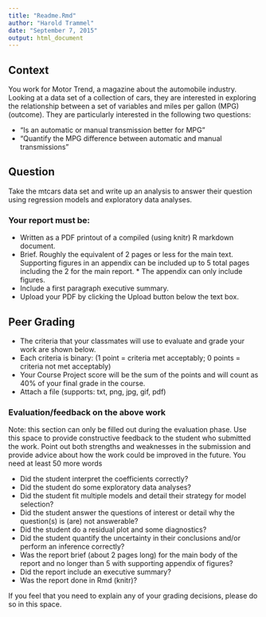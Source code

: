 ```yaml
---
title: "Readme.Rmd"
author: "Harold Trammel"
date: "September 7, 2015"
output: html_document
---
```


## Context

You work for Motor Trend, a magazine about the automobile industry. Looking at a data set of a collection of cars, they are interested in exploring the relationship between a set of variables and miles per gallon (MPG) (outcome). They are particularly interested in the following two questions:

* “Is an automatic or manual transmission better for MPG”
* "Quantify the MPG difference between automatic and manual transmissions"

## Question

Take the mtcars data set and write up an analysis to answer their question using regression models and exploratory data analyses.

### Your report must be:

* Written as a PDF printout of a compiled (using knitr) R markdown document.
* Brief. Roughly the equivalent of 2 pages or less for the main text. Supporting figures in an appendix can be included up to 5 total pages including the 2 for the main report. * The appendix can only include figures.
* Include a first paragraph executive summary.
* Upload your PDF by clicking the Upload button below the text box.

## Peer Grading

* The criteria that your classmates will use to evaluate and grade your work are shown below. 
* Each criteria is binary: (1 point = criteria met acceptably; 0 points = criteria not met acceptably)
* Your Course Project score will be the sum of the points and will count as 40% of your final grade in the course. 
* Attach a file (supports: txt, png, jpg, gif, pdf)

### Evaluation/feedback on the above work

Note: this section can only be filled out during the evaluation phase.
Use this space to provide constructive feedback to the student who submitted the work. Point out both strengths and weaknesses in the submission and provide advice about how the work could be improved in the future. 
You need at least 50 more words

* Did the student interpret the coefficients correctly?
* Did the student do some exploratory data analyses?
* Did the student fit multiple models and detail their strategy for model selection?
* Did the student answer the questions of interest or detail why the question(s) is (are) not answerable?
* Did the student do a residual plot and some diagnostics?
* Did the student quantify the uncertainty in their conclusions and/or perform an inference correctly?
* Was the report brief (about 2 pages long) for the main body of the report and no longer than 5 with supporting appendix of figures?
* Did the report include an executive summary?
* Was the report done in Rmd (knitr)?

If you feel that you need to explain any of your grading decisions, please do so in this space. 